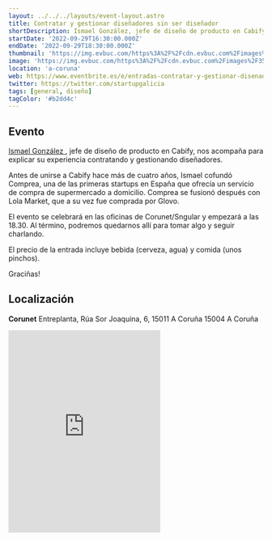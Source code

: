 ```yaml
---
layout: ../../../layouts/event-layout.astro
title: Contratar y gestionar diseñadores sin ser diseñador
shortDescription: Ismael González, jefe de diseño de producto en Cabify, nos acompaña para explicar su experiencia contratando y gestionando diseñadores.
startDate: '2022-09-29T16:30:00.000Z'
endDate: '2022-09-29T18:30:00.000Z'
thumbnail: 'https://img.evbuc.com/https%3A%2F%2Fcdn.evbuc.com%2Fimages%2F355655529%2F291704233486%2F1%2Foriginal.20220916-104356?w=940&auto=format%2Ccompress&q=75&sharp=10&rect=0%2C127%2C2114%2C1057&s=e7b35d9b1e4669bebd23fd089cb07a10'
image: 'https://img.evbuc.com/https%3A%2F%2Fcdn.evbuc.com%2Fimages%2F355655529%2F291704233486%2F1%2Foriginal.20220916-104356?w=940&auto=format%2Ccompress&q=75&sharp=10&rect=0%2C127%2C2114%2C1057&s=e7b35d9b1e4669bebd23fd089cb07a10'
location: 'a-coruna'
web: https://www.eventbrite.es/e/entradas-contratar-y-gestionar-disenadores-sin-ser-disenador-420759762777
twitter: https://twitter.com/startupgalicia
tags: [general, diseño]
tagColor: '#b2dd4c'
---
```


## Evento

<a target="_blank" href="https://www.linkedin.com/in/igonzaleznicolas/">
  Ismael González
</a>
, jefe de diseño de producto en Cabify, nos acompaña para explicar su experiencia contratando y gestionando diseñadores.

Antes de unirse a Cabify hace más de cuatro años, Ismael cofundó Comprea, una de las primeras startups en España que ofrecía un servicio de compra de supermercado a domicilio. Comprea se fusionó después con Lola Market, que a su vez fue comprada por Glovo.

El evento se celebrará en las oficinas de Corunet/Sngular y empezará a las 18.30. Al término, podremos quedarnos allí para tomar algo y seguir charlando.

El precio de la entrada incluye bebida (cerveza, agua) y comida (unos pinchos).

Graciñas!

## Localización

**Corunet** Entreplanta, Rúa Sor Joaquina, 6, 15011 A Coruña 15004 A Coruña

<iframe
  className="mt-4 w-full"
  height="400"
  src="https://www.google.com/maps/embed?pb=!1m18!1m12!1m3!1d2900.1790455350165!2d-8.422074583774238!3d43.373280178502554!2m3!1f0!2f0!3f0!3m2!1i1024!2i768!4f13.1!3m3!1m2!1s0xd2e7c5d9ed36627%3A0x2c7f602738ef290a!2sCoruNet!5e0!3m2!1ses!2ses!4v1664339390707!5m2!1ses!2ses"
  style="border:0;"
  allowfullscreen=""
  loading="lazy"
  referrerpolicy="no-referrer-when-downgrade"
></iframe>
